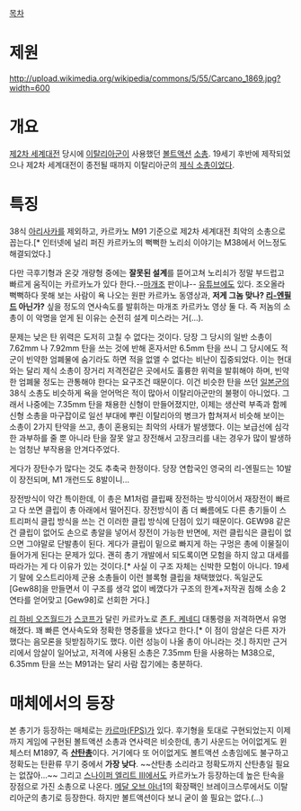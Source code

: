 [[목차]]
= 제원 =
http://upload.wikimedia.org/wikipedia/commons/5/55/Carcano_1869.jpg?width=600


= 개요 =
[[제2차 세계대전]] 당시에 [[이탈리아군]]이 사용했던 [[볼트액션]] [[소총]]. 19세기 후반에 제작되었으나 제2차 세계대전이 종전될 때까지 이탈리아군의 [[제식 소총]]이었다.

= 특징 =
38식 [[아리사카]]를 제외하고, 카르카노 M91 기준으로 제2차 세계대전 최악의 소총으로 꼽는다.[* 인터넷에 널리 퍼진 카르카노의 뻑뻑한 노리쇠 이야기는 M38에서 어느정도 해결되었다.]

다만 극후기형과 온갖 개량형 중에는 '''잘못된 설계'''를 뜯어고쳐 노리쇠가 정말 부드럽고 빠르게 움직이는 카르카노가 있다 한다.--[[마개조]] 판이냐-- [[유튜브]]에도 있다. 조오올라 뻑뻑하다 못해 보는 사람이 욕 나오는 원판 카르카노 동영상과, '''저게 그놈 맞나? [[리-엔필드]] 아닌가?''' 싶을 정도의 연사속도를 발휘하는 마개조 카르카노 영상 둘 다. 즉 저놈의 소총이 이 악명을 얻게 된 이유는 순전히 설계 미스라는 거(...).

문제는 낮은 탄 위력은 도저히 고칠 수 없다는 것이다. 당장 그 당시의 일반 소총이 7.62mm 나 7.92mm 탄을 쓰는 것에 반해 혼자서만 6.5mm 탄을 쓰니 그 당시에도 적군이 빈약한 엄폐물에 숨기라도 하면 적을 없앨 수 없다는 비난이 집중되었다. 이는 현대와는 달리 제식 소총이 장거리 저격전같은 곳에서도 훌륭한 위력을 발휘해야 하며, 빈약한 엄폐물 정도는 관통해야 한다는 요구조건 때문이다. 이건 비슷한 탄을 쓰던 [[일본군]]의 38식 소총도 비슷하게 욕을 얻어먹은 적이 많아서 이탈리아군만의 불평이 아니었다. 그래서 나중에는 7.35mm 탄을 채용한 신형이 만들어졌지만, 이제는 생산력 부족과 함께 신형 소총을 마구잡이로 일선 부대에 뿌린 이탈리아의 병크가 합쳐져서 비슷해 보이는 소총이 2가지 탄약을 쓰고, 총이 혼용되는 최악의 사태가 발생했다. 이는 보급선에 심각한 과부하를 줄 뿐 아니라 탄을 잘못 알고 장전해서 고장크리를 내는 경우가 많이 발생하는 엄청난 부작용을 안겨다주었다.

게다가 장탄수가 많다는 것도 추축국 한정이다. 당장 연합국인 영국의 리-엔필드는 10발이 장전되며, M1 개런드도 8발이니...

장전방식이 약간 특이한데, 이 총은 M1처럼 클립째 장전하는 방식이어서 재장전이 빠르고 다 쏘면 클립이 총 아래에서 떨어진다. 장전방식이 좀 더 빠름에도 다른 총기들이 스트리퍼식 클립 방식을 쓰는 건 이러한 클립 방식에 단점이 있기 때문이다. GEW98 같은건 클립이 없어도 손으로 총알을 넣어서 장전이 가능한 반면에, 저런 클립식은 클립이 없으면 그야말로 단발총이 된다. 게다가 클립이 밑으로 빠지게 하는 구멍은 총에 이물질이 들어가게 된다는 문제가 있다. 괜히 총기 개발에서 되도록이면 모험을 하지 않고 대세를 따라가는 게 다 이유가 있는 것이다.[* 사실 이 구조 자체는 신박한 모험이 아니다. 19세기 말에 오스트리아제 군용 소총들이 이런 블록형 클립을 채택했었다. 독일군도 [Gew88]을 만들면서 이 구조를 생각 없이 베꼈다가 구조의 한계+저작권 침해 소송 2연타를 얻어맞고 [Gew98]로 선회한 거다.] 

[[리 하비 오즈월드]]가 [[스코프]]가 달린 카르카노로 [[존 F. 케네디]] 대통령을 저격하면서 유명해졌다. 꽤 빠른 연사속도와 정확한 명중률을 냈다고 한다.[* 이 점이 암살은 다른 자가 했다는 음모론을 뒷받침하기도 했다. 이런 성능이 나올 총이 아니라는 것.] 하지만 근거리에서 암살이 일어났고, 저격에 사용된 소총은 7.35mm 탄을 사용하는 M38으로, 6.35mm 탄을 쓰는 M91과는 달리 사람 잡기에는 충분하다.

= 매체에서의 등장 =
본 총기가 등장하는 매체로는 [[카르마(FPS)]]가 있다. 후기형을 토대로 구현되었는지 이제까지 게임에 구현된 볼트액션 소총과 연사력은 비슷한데, 총기 사운드는 어이없게도 윈체스터 M1897, 즉 '''[[산탄총]]'''이다. 거기에다 또 어이없게도 볼트액션 소총임에도 불구하고 정확도는 탄환류 무기 중에서 '''가장 낮다'''. ~~산탄총 소리라고 정확도까지 산탄총일 필요는 없잖아...~~ 그리고  [[스나이퍼 엘리트 III]]에서도 카르카노가 등장하는데 높은 탄속을 장점으로 가진 소총으로 나온다.
[[메달 오브 아너]]1의 확장팩인 브레이크스루에서도 이탈리아군의 총기로 등장한다. 하지만 볼트액션이다 보니 굳이 쓸 필요는 없다.(...)

